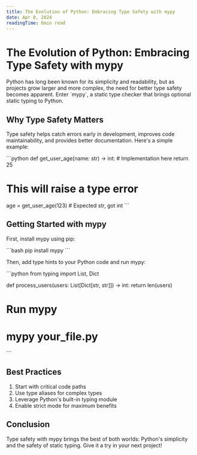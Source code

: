```yaml
---
title: The Evolution of Python: Embracing Type Safety with mypy
date: Apr 8, 2024
readingTime: 6min read
---
```


# The Evolution of Python: Embracing Type Safety with mypy

Python has long been known for its simplicity and readability, but as projects grow larger and more complex, the need for better type safety becomes apparent. Enter \`mypy\`, a static type checker that brings optional static typing to Python.

## Why Type Safety Matters

Type safety helps catch errors early in development, improves code maintainability, and provides better documentation. Here's a simple example:

\`\`\`python
def get_user_age(name: str) -> int:
    # Implementation here
    return 25

# This will raise a type error
age = get_user_age(123)  # Expected str, got int
\`\`\`

## Getting Started with mypy

First, install mypy using pip:

\`\`\`bash
pip install mypy
\`\`\`

Then, add type hints to your Python code and run mypy:

\`\`\`python
from typing import List, Dict

def process_users(users: List[Dict[str, str]]) -> int:
    return len(users)

# Run mypy
# mypy your_file.py
\`\`\`

## Best Practices

1. Start with critical code paths
2. Use type aliases for complex types
3. Leverage Python's built-in typing module
4. Enable strict mode for maximum benefits

## Conclusion

Type safety with mypy brings the best of both worlds: Python's simplicity and the safety of static typing. Give it a try in your next project!


